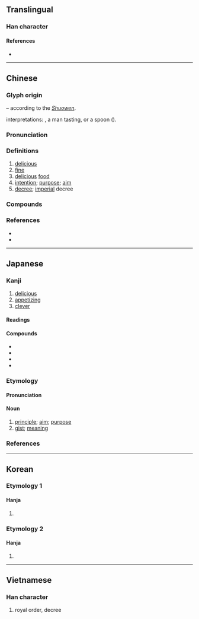 {{also|㫐}}
{{character info}}
==Translingual==

===Han character===
{{Han char|rn=72|rad=日|as=02|sn=6|four=21601|canj=PA,XPA|ids=⿱匕日}}

====References====
* {{Han ref|kx=0489.060|dkj=13738|dj=0850.050|hdz=21485.070|uh=65E8|ud=26088|bh=A6AE|bd=42670}}

----

==Chinese==
{{zh-forms|alt=㫑,𠤔,𠩊,𠮛,𡱔,𣅀,𣅌,𤮻}}

===Glyph origin===
{{Han etyl}}
{{Han compound|匕|甘|t2=delicious|ls=psc|c1=p|c2=s}} – according to the ''[[w:Shuowen Jiezi|Shuowen]]''.

{{liushu|ic}} interpretations: {{zh-l|*匕}}, a man tasting, or a spoon ({{zh-l|*匙}}).

===Pronunciation===
{{zh-pron
|m=zhǐ
|m-s=
|c=zi2
|c-t=
|g=
|h=pfs=chṳ́
|j=
|mb=cǐ
|md=cī
|mn=chí
|mn-t=zi2
|w=2tsr
|x=
|mc=y
|oc=y
|cat=a,n
}}

===Definitions===
{{zh-hanzi}}

# [[delicious]]
# [[fine]]
# [[delicious]] [[food]]
# [[intention]]; [[purpose]]; [[aim]]
# [[decree]]; [[imperial]] decree

===Compounds===
{{zh-der|下旨|中旨|主旨|令旨|俞旨|候旨|傳旨|先意希旨|先意承旨|和旨|回旨|大旨|奉旨|奧旨|宏旨|宗旨|宣旨|密旨|御旨|恩旨|意旨|懿旨|承旨|承顏順旨|承風希旨|敕旨|教育宗旨|旨意|旨甘|旨蓄|旨要|旨趣|旨酒|旨酒嘉肴|望風承旨|本旨|法旨|無關宏旨|玄旨|甘旨|甘旨肥濃|睿旨|聖旨|背旨|臺旨|芳旨|要旨|言微旨遠|言近旨遠|諭旨|趣旨|辭微旨遠|辭旨|迎意承旨|違旨|金樽旨酒|鈞旨|阿意順旨|阿諛順旨|降旨|領旨|題旨}}

===References===
* {{R:yue:Hanzi}}
* {{R:twedu|A01774}}

----

==Japanese==

===Kanji===
{{ja-kanji|grade=c|rs=日02}}

# [[delicious]]
# [[appetizing]]
# [[clever]]

====Readings====
{{ja-readings
|goon=し
|kanon=し
|kun=むね-, うま-い
}}

====Compounds====
* {{ja-r|旨%味|うま%み}}
* {{ja-r|要旨|ようし}}
* {{ja-r|趣旨|しゅし}}
* {{ja-r|本旨|ほんし}}

===Etymology===
{{ja-kanjitab|むね|yomi=k|alt=宗}}
{{rfe|ja}}

====Pronunciation====
{{ja-pron|むね|acc=2|acc_ref=DJR|acc2=1|acc2_ref=DJR}}

====Noun====
{{ja-noun|むね|hhira=むね}}

# [[principle]]; [[aim]]; [[purpose]]
# [[gist]]; [[meaning]]

===References===
<references />

----

==Korean==

===Etymology 1===

====Hanja====
{{ko-hanja|맛있다|맛있을|지}}

# {{hanja form of|지|[[delicious]]; [[tasty]]}}

===Etymology 2===

====Hanja====
{{ko-hanja|뜻|지}}

# {{hanja form of|지|[[meaning]]; [[definition]]}}

----

==Vietnamese==

===Han character===
{{vi-hantu|chỉ|rs=日02}}

# royal order, decree